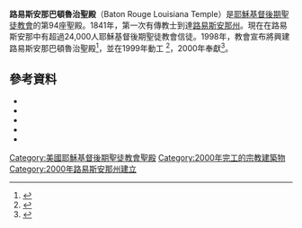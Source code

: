 {{Infobox religious building
| 名字 = 路易斯安那州巴頓魯治聖殿
| 圖片 = Baton Rouge Temple.JPG
| 圖片說明 = Baton Rouge Louisiana Temple
| 地圖 =
| 地圖尺寸 =
| 地圖說明 =
| 坐標 = {{coord|30|21|45.59039|N|91|6|30.18599|W|type:landmark_region:US|display=title}}
| 宗教 = [[基督教|基督教]]
| 位置 =
| 神 =
| 宗教禮儀 =
| 派別 = [[耶穌基督後期聖徒教會|耶穌基督後期聖徒教會]]
| 節日 =
| 小區 =
| 分區 =
| 基層政權 = [[巴頓魯治|巴頓魯治]]
| 區 =
| 領地 =
| 地方行政區 =
| 州 = [[路易斯安那州|路易斯安那州]]
| 省 =
| 地區 =
| 國家 = [[美國|美國]]
| 行政 =
| 開光年份 =
| 狀態 =
| 傳統稱號 =
| 所有者 =
| 領導 =
| 婆多羅迦 =
| 主保聖人 =
| 官方網站 =
| 建築師 =
| 建築類型 =
| 建築風格 = [[現代建築|現代式]]
| 建築材料 =
| 建立者 =
| 資助者 =
| 總承包商 =
| 建立日期 =
| 奠基 = 1999年5月8日由蒙特·布魯長老主待
| 竣工 = 2000年7月16由戈登·興格萊會長奉獻
| 建設成本 =
| 毀壞 =
| 正立面朝向 =
| 容納人數 =
| 長度 =
| 寬度 =
| 中殿寬度 =
| 內部面積 = 1012平方公尺
| 最高高度 =
| 穹頂 =
| 外穹頂高度 =
| 內穹頂高度 =
| 外穹頂直徑 =
| 內穹頂直徑 =
| 宣禮塔 =
| 宣禮塔高度 =
| 尖塔 =
| 尖塔高度 = 22公尺
| 場地面積 = 2.5公頃
| 寺廟 =
| 紀念碑 =
| 神社 =
| 碑銘 =
| 海拔 =
| 官方名稱1 =
| 類型1 =
| 標準1 =
| 指定日期1 =
| 父列表1 =
| 參考編號1 =
| 官方名稱2 =
| 類型2 =
| 標準2 =
| 指定日期2 =
| 父列表2 = 
| 參考編號2 = 94
}}


'''路易斯安那巴頓魯治聖殿'''（Baton Rouge Louisiana Temple）是[[耶穌基督後期聖徒教會|耶穌基督後期聖徒教會]]的第94座聖殿。1841年，第一次有傳教士到達[[路易斯安那州|路易斯安那州]]。現在在路易斯安那中有超過24,000人耶穌基督後期聖徒教會信徒。1998年，教會宣布將興建路易斯安那巴頓魯治聖殿<ref>{{citation |url= http://www.ldschurchnewsarchive.com/articles/30677/5-new-temples-in-US-Mexico-announced.html |title= 5 new temples in U.S., Mexico announced |date= Oct 24, 1998 |newspaper= [[Church_News|Church News]] |access-date= 2016-04-21 |archive-url= https://web.archive.org/web/20160304051350/http://www.ldschurchnewsarchive.com/articles/30677/5-new-temples-in-US-Mexico-announced.html |archive-date= 2016-03-04 |dead-url= yes }}</ref>，並在1999年動工 <ref>{{citation |url= http://www.ldschurchnewsarchive.com/articles/35773/2000-attend-ceremony-for-Louisianas-first-temple.html |title= 2,000 attend ceremony for Louisiana's first temple |first1= Karen |last1= Strawn |first2= Gayle |last2= Smith |date= May 15, 1999 |newspaper= Church News |access-date= 2016-04-21 |archive-url= https://web.archive.org/web/20160304031604/http://www.ldschurchnewsarchive.com/articles/35773/2000-attend-ceremony-for-Louisianas-first-temple.html |archive-date= 2016-03-04 |dead-url= yes }}</ref>，2000年奉獻<ref>{{citation |url= http://www.ldschurchnewsarchive.com/articles/38185/Baton-Rouge-Louisiana-Prosper-the-cause-of-righteousness.html |title= Baton Rouge Louisiana: 'Prosper the cause of righteousness' |date= July 22, 2000 |newspaper= Church News |access-date= 2016-04-21 |archive-url= https://web.archive.org/web/20151021232548/http://www.ldschurchnewsarchive.com/articles/38185/Baton-Rouge-Louisiana-Prosper-the-cause-of-righteousness.html |archive-date= 2015-10-21 |dead-url= yes }}</ref>。

==參考資料==
{{reflist}}
* {{Citation |url= http://www.ldschurchnewsarchive.com/articles/37796/Dedication-dates-announced-for-temples-in-Mexico-US.html |title= Dedication dates announced for temples in Mexico, U.S. |date= May 20, 2000 |newspaper= [[Church_News|Church News]] |access-date= 2016-04-21 |archive-url= https://web.archive.org/web/20160304000706/http://www.ldschurchnewsarchive.com/articles/37796/Dedication-dates-announced-for-temples-in-Mexico-US.html |archive-date= 2016-03-04 |dead-url= yes }}
* {{citation |url= http://www.ldschurchnewsarchive.com/articles/38164/Baton-Rouge-temple-a-house-of-refuge.html |title= Baton Rouge temple: 'a house of refuge' |first= Sarah Jane |last= Weaver |date= July 22, 2000 |newspaper= Church News |access-date= 2016-04-21 |archive-url= https://web.archive.org/web/20160304031635/http://www.ldschurchnewsarchive.com/articles/38164/Baton-Rouge-temple-a-house-of-refuge.html |archive-date= 2016-03-04 |dead-url= yes }}
* {{citation |url= http://www.ldschurchnewsarchive.com/articles/47826/After-Katrinas-fury-relief-on-a-grand-scale.html |title= After Katrina's fury, relief on a grand scale |first= John L. |last= Hart |date= Sep 17, 2005 |newspaper= Church News |access-date= 2016-04-21 |archive-url= https://web.archive.org/web/20160304220103/http://www.ldschurchnewsarchive.com/articles/47826/After-Katrinas-fury-relief-on-a-grand-scale.html |archive-date= 2016-03-04 |dead-url= yes }}
* {{citation |url= http://www.ldschurchnewsarchive.com/articles/47835/The-extra-mile.html |title= The extra mile |first= Julie Dockstader |last= Heaps |date= Sep 17, 2005 |newspaper= Church News |access-date= 2016-04-21 |archive-url= https://web.archive.org/web/20160304065851/http://www.ldschurchnewsarchive.com/articles/47835/The-extra-mile.html |archive-date= 2016-03-04 |dead-url= yes }}
* {{citation |url= http://www.ldschurchnewsarchive.com/articles/48561/Temple-moments-Keeping-it-going.html |title= Temple moments: Keeping it going |date= Feb 25, 2006 |newspaper= Church News |access-date= 2016-04-21 |archive-url= https://web.archive.org/web/20160304215917/http://www.ldschurchnewsarchive.com/articles/48561/Temple-moments-Keeping-it-going.html |archive-date= 2016-03-04 |dead-url= yes }}

{{耶穌基督後期聖徒教會聖殿}}

[[Category:美國耶穌基督後期聖徒教會聖殿|Category:美國耶穌基督後期聖徒教會聖殿]]
[[Category:2000年完工的宗教建築物|Category:2000年完工的宗教建築物]]
[[Category:2000年路易斯安那州建立|Category:2000年路易斯安那州建立]]


{{Religion-buil-stub}}